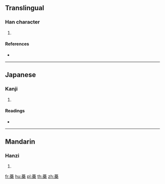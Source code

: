 {{character info/new}}
==Translingual==

===Han character===
{{Han char|rn=140|rad=艸|as=19|sn=25|four=|canj=TWWD}}

# {{defn|Han|sort=艸19}}

====References====
* {{Han ref|kx=1071.310|dkj=32584|dj=1538.020|hdz=53336.070|uh=863D|ud=34365}}

----

==Japanese==

===Kanji===
{{ja-kanji|grade=|rs=艸19}}

# {{defn|lang=ja|sort=艸19}}

====Readings====
* {{ja-readings|on=[[りゅう]] (ryū)|kun=[[ふじかずら]] (fujikazura)|nanori=}}

----

==Mandarin==

===Hanzi===
{{cmn-hanzi|pin=[[lěi]] ([[lei3]])|wg=lei<sup>3</sup>}}

# {{defn|lang=cmn|sort=艸19}}

[[fr:蘽]]
[[hu:蘽]]
[[pl:蘽]]
[[th:蘽]]
[[zh:蘽]]